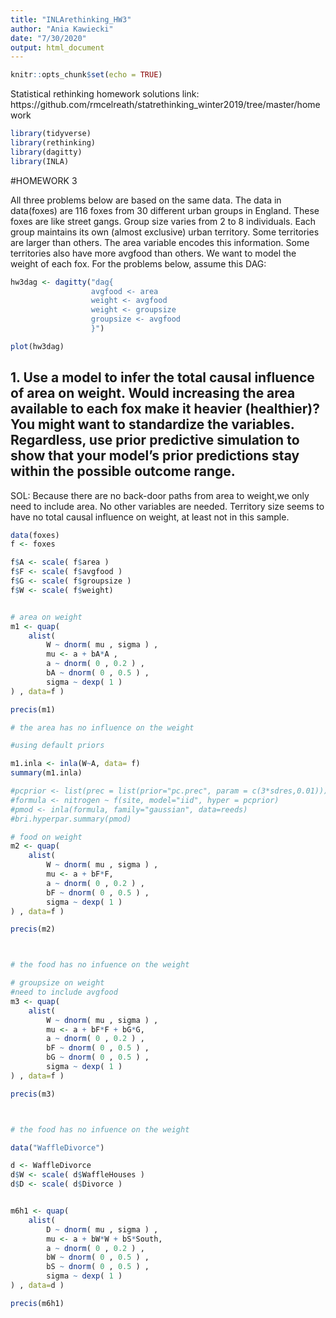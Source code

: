 ```yaml
---
title: "INLArethinking_HW3"
author: "Ania Kawiecki"
date: "7/30/2020"
output: html_document
---
```


```r
knitr::opts_chunk$set(echo = TRUE)

```

Statistical rethinking homework solutions link: https://github.com/rmcelreath/statrethinking_winter2019/tree/master/homework

```r
library(tidyverse)
library(rethinking)
library(dagitty)
library(INLA)

```

#HOMEWORK 3

All three problems below are based on the same data. The data in data(foxes) are 116 foxes from 30 different urban groups in England. These foxes are like street gangs. Group size varies from 2 to 8 individuals. Each group maintains its own (almost exclusive) urban territory. Some territories are larger than others. The area variable encodes this information. Some territories also have more avgfood than others. We want to model the weight of each fox. For the problems below, assume this DAG:

```r

hw3dag <- dagitty("dag{
                  avgfood <- area
                  weight <- avgfood
                  weight <- groupsize
                  groupsize <- avgfood
                  }")

plot(hw3dag)


```

## 1. Use a model to infer the total causal influence of area on weight. Would increasing the area available to each fox make it heavier (healthier)? You might want to standardize the variables. Regardless, use prior predictive simulation to show that your model’s prior predictions stay within the possible outcome range.


SOL: Because there are no back-door paths from area to weight,we only need to include area. No other variables are needed.
Territory size seems to have no total causal influence on weight, at least not in this sample.
```r

data(foxes)
f <- foxes

f$A <- scale( f$area )
f$F <- scale( f$avgfood )
f$G <- scale( f$groupsize )
f$W <- scale( f$weight)


# area on weight
m1 <- quap(
    alist(
        W ~ dnorm( mu , sigma ) ,
        mu <- a + bA*A ,
        a ~ dnorm( 0 , 0.2 ) ,
        bA ~ dnorm( 0 , 0.5 ) ,
        sigma ~ dexp( 1 )
) , data=f )

precis(m1)

# the area has no influence on the weight

```

```r

#using default priors

m1.inla <- inla(W~A, data= f)
summary(m1.inla)

```

```r

#pcprior <- list(prec = list(prior="pc.prec", param = c(3*sdres,0.01)))
#formula <- nitrogen ~ f(site, model="iid", hyper = pcprior)
#pmod <- inla(formula, family="gaussian", data=reeds)
#bri.hyperpar.summary(pmod)


```


```r

# food on weight
m2 <- quap(
    alist(
        W ~ dnorm( mu , sigma ) ,
        mu <- a + bF*F,
        a ~ dnorm( 0 , 0.2 ) ,
        bF ~ dnorm( 0 , 0.5 ) ,
        sigma ~ dexp( 1 )
) , data=f )

precis(m2)



# the food has no infuence on the weight
```

```r

# groupsize on weight
#need to include avgfood
m3 <- quap(
    alist(
        W ~ dnorm( mu , sigma ) ,
        mu <- a + bF*F + bG*G,
        a ~ dnorm( 0 , 0.2 ) ,
        bF ~ dnorm( 0 , 0.5 ) ,
        bG ~ dnorm( 0 , 0.5 ) ,
        sigma ~ dexp( 1 )
) , data=f )

precis(m3)



# the food has no infuence on the weight
```


```r
data("WaffleDivorce")

d <- WaffleDivorce
d$W <- scale( d$WaffleHouses )
d$D <- scale( d$Divorce )


m6h1 <- quap(
    alist(
        D ~ dnorm( mu , sigma ) ,
        mu <- a + bW*W + bS*South,
        a ~ dnorm( 0 , 0.2 ) ,
        bW ~ dnorm( 0 , 0.5 ) ,
        bS ~ dnorm( 0 , 0.5 ) ,
        sigma ~ dexp( 1 )
) , data=d )

precis(m6h1)

```
